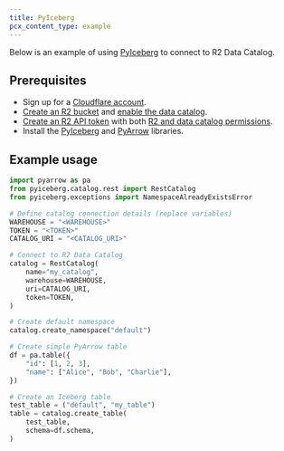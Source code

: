 ```yaml
---
title: PyIceberg
pcx_content_type: example
---
```


Below is an example of using [PyIceberg](https://py.iceberg.apache.org/) to connect to R2 Data Catalog.

## Prerequisites

- Sign up for a [Cloudflare account](https://dash.cloudflare.com/sign-up/workers-and-pages).
- [Create an R2 bucket](/r2/buckets/create-buckets/) and [enable the data catalog](/r2/data-catalog/manage-catalogs/#enable-r2-data-catalog-on-a-bucket).
- [Create an R2 API token](/r2/api/tokens/) with both [R2 and data catalog permissions](/r2/api/tokens/#permissions).
- Install the [PyIceberg](https://py.iceberg.apache.org/#installation) and [PyArrow](https://arrow.apache.org/docs/python/install.html) libraries.

## Example usage

```py
import pyarrow as pa
from pyiceberg.catalog.rest import RestCatalog
from pyiceberg.exceptions import NamespaceAlreadyExistsError

# Define catalog connection details (replace variables)
WAREHOUSE = "<WAREHOUSE>"
TOKEN = "<TOKEN>"
CATALOG_URI = "<CATALOG_URI>"

# Connect to R2 Data Catalog
catalog = RestCatalog(
    name="my_catalog",
    warehouse=WAREHOUSE,
    uri=CATALOG_URI,
    token=TOKEN,
)

# Create default namespace
catalog.create_namespace("default")

# Create simple PyArrow table
df = pa.table({
    "id": [1, 2, 3],
    "name": ["Alice", "Bob", "Charlie"],
})

# Create an Iceberg table
test_table = ("default", "my_table")
table = catalog.create_table(
    test_table,
    schema=df.schema,
)
```
